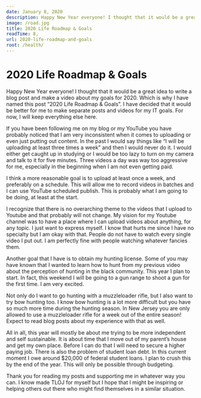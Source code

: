 ```yaml
---
date: January 8, 2020
description: Happy New Year everyone! I thought that it would be a great idea to write a blog post and make a video about my goals for 2020. Which is why I have named this post 2020 Life Roadmap & Goals
image: /road.jpg
title: 2020 Life Roadmap & Goals
readTime: 8,
url: 2020-life-roadmap-and-goals
root: /health/
---
```


# 2020 Life Roadmap & Goals

Happy New Year everyone! I thought that it would be a great idea to write a blog post and make a video about my goals for 2020. Which is why I have named this post “2020 Life Roadmap & Goals”. I have decided that it would be better for me to make separate posts and videos for my IT goals. For now, I will keep everything else here.

If you have been following me on my blog or my YouTube you have probably noticed that I am very inconsistent when it comes to uploading or even just putting out content. In the past I would say things like “I will be uploading at least three times a week” and then I would never do it. I would either get caught up in studying or I would be too lazy to turn on my camera and talk to it for five minutes. Three videos a day was way too aggressive for me, especially in the beginning when I am not even getting paid.

I think a more reasonable goal is to upload at least once a week, and preferably on a schedule. This will allow me to record videos in batches and I can use YouTube scheduled publish. This is probably what I am going to be doing, at least at the start.

I recognize that there is no overarching theme to the videos that I upload to Youtube and that probably will not change. My vision for my Youtube channel was to have a place where I can upload videos about anything, for any topic. I just want to express myself. I know that hurts me since I have no specialty but I am okay with that. People do not have to watch every single video I put out. I am perfectly fine with people watching whatever fancies them.

Another goal that I have is to obtain my hunting license. Some of you may have known that I wanted to learn how to hunt from my previous video about the perception of hunting in the black community. This year I plan to start. In fact, this weekend I will be going to a gun range to shoot a gun for the first time. I am very excited.

Not only do I want to go hunting with a muzzleloader rifle, but I also want to try bow hunting too. I know bow hunting is a lot more difficult but you have so much more time during the hunting season. In New Jersey you are only allowed to use a muzzleloader rifle for a week out of the entire season! Expect to read blog posts about my experience with that as well.

All in all, this year will mostly be about me trying to be more independent and self sustainable. It is about time that I move out of my parent’s house and get my own place. Before I can do that I will need to secure a higher paying job. There is also the problem of student loan debt. In this current moment I owe around $20,000 of federal student loans. I plan to crush this by the end of the year. This will only be possible through budgeting.

Thank you for reading my posts and supporting me in whatever way you can. I know made TLOJ for myself but I hope that I might be inspiring or helping others out there who might find themselves in a similar situation.
